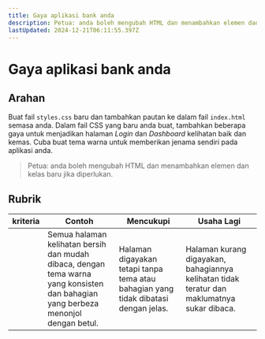 ```yaml
---
title: Gaya aplikasi bank anda
description: Petua: anda boleh mengubah HTML dan menambahkan elemen dan kelas baru jika diperlukan.
lastUpdated: 2024-12-21T06:11:55.397Z
---
```


# Gaya aplikasi bank anda

## Arahan 

Buat fail `styles.css` baru dan tambahkan pautan ke dalam fail `index.html` semasa anda. Dalam fail CSS yang baru anda buat, tambahkan beberapa gaya untuk menjadikan halaman *Login* dan *Dashboard* kelihatan baik dan kemas. Cuba buat tema warna untuk memberikan jenama sendiri pada aplikasi anda.

> Petua: anda boleh mengubah HTML dan menambahkan elemen dan kelas baru jika diperlukan.

## Rubrik

| kriteria | Contoh                                                                                                               | Mencukupi                                                                       | Usaha Lagi                                                                             |
| -------- | ----------------------------------------------------------------------------------------------------------------------- | ------------------------------------------------------------------------------ | --------------------------------------------------------------------------------------------- |
|          | Semua halaman kelihatan bersih dan mudah dibaca, dengan tema warna yang konsisten dan bahagian yang berbeza menonjol dengan betul. | Halaman digayakan tetapi tanpa tema atau bahagian yang tidak dibatasi dengan jelas. | Halaman kurang digayakan, bahagiannya kelihatan tidak teratur dan maklumatnya sukar dibaca. |
